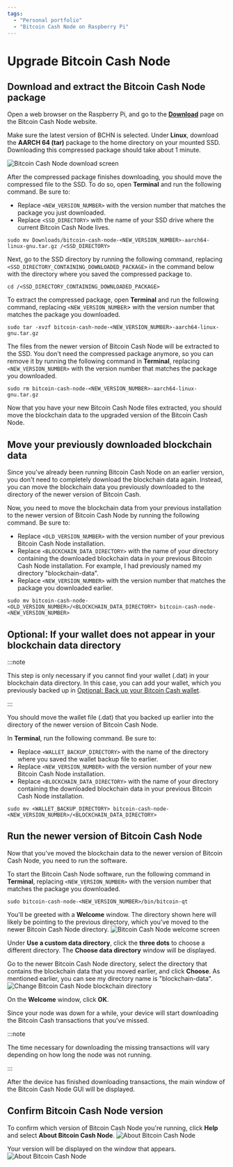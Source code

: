 ```yaml
---
tags:
  - "Personal portfolio"
  - "Bitcoin Cash Node on Raspberry Pi"
---
```


# Upgrade Bitcoin Cash Node

## Download and extract the Bitcoin Cash Node package

Open a web browser on the Raspberry Pi, and go to the **[Download](https://bitcoincashnode.org/en/download.html)** page on the Bitcoin Cash Node website.

Make sure the latest version of BCHN is selected. Under **Linux**, download the **AARCH 64 (tar)** package to the home directory on your mounted SSD. Downloading this compressed package should take about 1 minute.

![Bitcoin Cash Node download screen](https://github.com/josh-wong/bitcoin-cash-node-on-raspberry-pi/blob/main/docs/assets/screenshots/bitcoin_cash_node_download.png?raw=true)

After the compressed package finishes downloading, you should move the compressed file to the SSD. To do so, open **Terminal** and run the following command. Be sure to:

- Replace `<NEW_VERSION_NUMBER>` with the version number that matches the package you just downloaded.
- Replace `<SSD_DIRECTORY>` with the name of your SSD drive where the current Bitcoin Cash Node lives.

```console
sudo mv Downloads/bitcoin-cash-node-<NEW_VERSION_NUMBER>-aarch64-linux-gnu.tar.gz /<SSD_DIRECTORY>
```

Next, go to the SSD directory by running the following command, replacing `<SSD_DIRECTORY_CONTAINING_DOWNLOADED_PACKAGE>` in the command below with the directory where you saved the compressed package to.

 ```console
 cd /<SSD_DIRECTORY_CONTAINING_DOWNLOADED_PACKAGE>
 ```

To extract the compressed package, open **Terminal** and run the following command, replacing `<NEW_VERSION_NUMBER`> with the version number that matches the package you downloaded.

```console
sudo tar -xvzf bitcoin-cash-node-<NEW_VERSION_NUMBER>-aarch64-linux-gnu.tar.gz
```

The files from the newer version of Bitcoin Cash Node will be extracted to the SSD. You don't need the compressed package anymore, so you can remove it by running the following command in **Terminal**, replacing `<NEW_VERSION_NUMBER>` with the version number that matches the package you downloaded.

```console
sudo rm bitcoin-cash-node-<NEW_VERSION_NUMBER>-aarch64-linux-gnu.tar.gz
```

Now that you have your new Bitcoin Cash Node files extracted, you should move the blockchain data to the upgraded version of the Bitcoin Cash Node.

## Move your previously downloaded blockchain data

Since you've already been running Bitcoin Cash Node on an earlier version, you don't need to completely download the blockchain data again. Instead, you can move the blockchain data you previously downloaded to the directory of the newer version of Bitcoin Cash.

Now, you need to move the blockchain data from your previous installation to the newer version of Bitcoin Cash Node by running the following command. Be sure to:

- Replace `<OLD_VERSION_NUMBER>` with the version number of your previous Bitcoin Cash Node installation.
- Replace `<BLOCKCHAIN_DATA_DIRECTORY>` with the name of your directory containing the downloaded blockchain data in your previous Bitcoin Cash Node installation. For example, I had previously named my directory "blockchain-data".
- Replace `<NEW_VERSION_NUMBER>` with the version number that matches the package you downloaded earlier.

```console
sudo mv bitcoin-cash-node-<OLD_VERSION_NUMBER>/<BLOCKCHAIN_DATA_DIRECTORY> bitcoin-cash-node-<NEW_VERSION_NUMBER>
```

## Optional: If your wallet does not appear in your blockchain data directory

:::note

This step is only necessary if you cannot find your wallet (.dat) in your blockchain data directory. In this case, you can add your wallet, which you previously backed up in [Optional: Back up your Bitcoin Cash wallet](../01_preparation/#optional-back-up-our-bitcoin-cash-wallet).

:::

You should move the wallet file (.dat) that you backed up earlier into the directory of the newer version of Bitcoin Cash Node.

In **Terminal**, run the following command. Be sure to:

- Replace `<WALLET_BACKUP_DIRECTORY>` with the name of the directory where you saved the wallet backup file to earlier.
- Replace `<NEW_VERSION_NUMBER>` with the version number of your new Bitcoin Cash Node installation.
- Replace `<BLOCKCHAIN_DATA_DIRECTORY>` with the name of your directory containing the downloaded blockchain data in your previous Bitcoin Cash Node installation.

```console
sudo mv <WALLET_BACKUP_DIRECTORY> bitcoin-cash-node-<NEW_VERSION_NUMBER>/<BLOCKCHAIN_DATA_DIRECTORY>
```

## Run the newer version of Bitcoin Cash Node

Now that you've moved the blockchain data to the newer version of Bitcoin Cash Node, you need to run the software. 

To start the Bitcoin Cash Node software, run the following command in **Terminal**, replacing `<NEW_VERSION_NUMBER>` with the version number that matches the package you downloaded.

```console
sudo bitcoin-cash-node-<NEW_VERSION_NUMBER>/bin/bitcoin-qt
```

You'll be greeted with a **Welcome** window. The directory shown here will likely be pointing to the previous directory, which you've moved to the newer Bitcoin Cash Node directory.
![Bitcoin Cash Node welcome screen](https://github.com/josh-wong/bitcoin-cash-node-on-raspberry-pi/blob/main/docs/assets/screenshots/upgrade_bitcoin_cash_node_welcome.png?raw=true)

Under **Use a custom data directory**, click the **three dots** to choose a different directory. The **Choose data directory** window will be displayed.

Go to the newer Bitcoin Cash Node directory, select the directory that contains the blockchain data that you moved earlier, and click **Choose**. As mentioned earlier, you can see my directory name is "blockchain-data".
![Change Bitcoin Cash Node blockchain directory](https://github.com/josh-wong/bitcoin-cash-node-on-raspberry-pi/blob/main/docs/assets/screenshots/upgrade_bitcoin_cash_node_welcome_change_directory.png?raw=true)

On the **Welcome** window, click **OK**.

Since your node was down for a while, your device will start downloading the Bitcoin Cash transactions that you've missed.

:::note

The time necessary for downloading the missing transactions will vary depending on how long the node was not running.

:::

After the device has finished downloading transactions, the main window of the Bitcoin Cash Node GUI will be displayed.

## Confirm Bitcoin Cash Node version

To confirm which version of Bitcoin Cash Node you're running, click **Help** and select **About Bitcoin Cash Node**.
![About Bitcoin Cash Node](https://github.com/josh-wong/bitcoin-cash-node-on-raspberry-pi/blob/main/docs/assets/screenshots/upgrade_bitcoin_cash_node_help_about.png?raw=true)

Your version will be displayed on the window that appears.
![About Bitcoin Cash Node](https://github.com/josh-wong/bitcoin-cash-node-on-raspberry-pi/blob/main/docs/assets/screenshots/upgrade_bitcoin_cash_node_about.png?raw=true)
